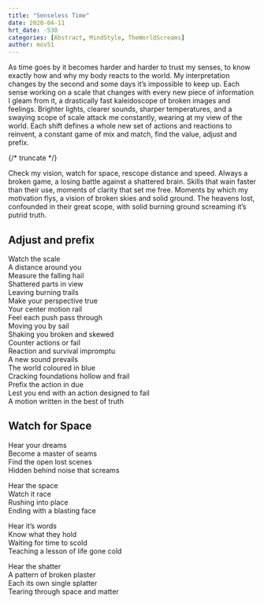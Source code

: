 ```yaml
---
title: "Senseless Time"
date: 2020-04-11
hrt_date: -530
categories: [Abstract, MindStyle, TheWorldScreams]
author: mov51
---
```


As time goes by it becomes harder and harder to trust my senses, to know exactly how and why my body reacts to the world. My interpretation changes by the second and some days it’s impossible to keep up. Each sense working on a scale that changes with every new piece of information I gleam from it, a drastically fast kaleidoscope of broken images and feelings. Brighter lights, clearer sounds, sharper temperatures, and a swaying scope of scale attack me constantly, wearing at my view of the world. Each shift defines a whole new set of actions and reactions to reinvent, a constant game of mix and match, find the value, adjust and prefix.

{/* truncate */}

Check my vision, watch for space, rescope distance and speed. Always a broken game, a losing battle against a shattered brain. Skills that wain faster than their use, moments of clarity that set me free. Moments by which my motivation flys, a vision of broken skies and solid ground. The heavens lost, confounded in their great scope, with solid burning ground screaming it’s putrid truth.

<Row>
<Col width="6">

## Adjust and prefix

Watch the scale  
A distance around you  
Measure the falling hail  
Shattered parts in view  
Leaving burning trails  
Make your perspective true  
Your center motion rail  
Feel each push pass through  
Moving you by sail  
Shaking you broken and skewed  
Counter actions or fail  
Reaction and survival impromptu  
A new sound prevails  
The world coloured in blue  
Cracking foundations hollow and frail  
Prefix the action in due  
Lest you end with an action designed to fail  
A motion written in the best of truth  

</Col>
<Col width="6">

## Watch for Space
Hear your dreams  
Become a master of seams  
Find the open lost scenes  
Hidden behind noise that screams  
  
Hear the space  
Watch it race  
Rushing into place  
Ending with a blasting face  
  
Hear it’s words  
Know what they hold  
Waiting for time to scold  
Teaching a lesson of life gone cold  
  
Hear the shatter  
A pattern of broken plaster  
Each its own single splatter  
Tearing through space and matter  

</Col>
</Row>
